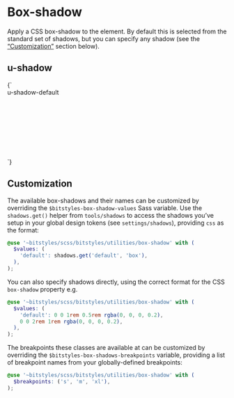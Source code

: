 
<Meta title="Utilities/shadow" />

# Box-shadow

Apply a CSS box-shadow to the element. By default this is selected from the standard set of shadows, but you can specify any shadow (see the [“Customization”](#customization) section below).

## u-shadow

<Canvas>
  <Story name="u-shadow-default">
    {`
      <div class="u-shadow-default u-padding-m u-bg-white" style="width: 10rem; height: 10rem;">
        u-shadow-default
      </div>
    `}
  </Story>
</Canvas>

## Customization

The available box-shadows and their names can be customized by overriding the `$bitstyles-box-shadow-values` Sass variable. Use the `shadows.get()` helper from `tools/shadows` to access the shadows you’ve setup in your global design tokens (see `settings/shadows`), providing `css` as the format:

```scss
@use '~bitstyles/scss/bitstyles/utilities/box-shadow' with (
  $values: (
    'default': shadows.get('default', 'box'),
  ),
);
```

You can also specify shadows directly, using the correct format for the CSS `box-shadow` property e.g.

```scss
@use '~bitstyles/scss/bitstyles/utilities/box-shadow' with (
  $values: (
    'default': 0 0 1rem 0.5rem rgba(0, 0, 0, 0.2),
    0 0 2rem 1rem rgba(0, 0, 0, 0.2),
  ),
);
```

The breakpoints these classes are available at can be customized by overriding the `$bitstyles-box-shadows-breakpoints` variable, providing a list of breakpoint names from your globally-defined breakpoints:

```scss
@use '~bitstyles/scss/bitstyles/utilities/box-shadow' with (
  $breakpoints: ('s', 'm', 'xl'),
);
```
